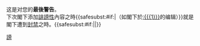 {{{icon|[[File:Stop hand nuvola.svg|30px]] }}}这是对您的'''最後警告'''。<br />下次閣下添加[[Wikipedia:誹謗|誹謗性]]內容之時{{<includeonly>safesubst:</includeonly>#if:{{{1|}}}|（如閣下於[[:{{{1}}}]]的编辑）}}就是閣下遭到[[WP:BP|封禁]]之時。{{<includeonly>safesubst:</includeonly>#if:{{{2|}}}|{{{2}}}|}}<!-- Template:uw-defamatory4 --><noinclude>
{{Templatesnotice|series = uw-defamatory|max = 4im|s1 = uw-defam4}}
[[Category:用戶警告模板|謗]]
</noinclude>